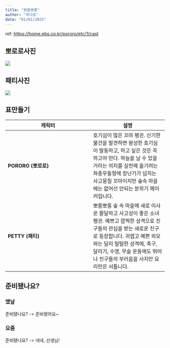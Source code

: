 ```yaml
---
title: "뽀롱뽀롱"
author: "최다호"
date: "01/02/2025"
---
```


ref: <https://home.ebs.co.kr/pororo/etc/1/cast>

## 뽀로로사진

![](https://static.ebs.co.kr/images/public/lectures/2014/06/19/10/bhpImg/44deb98d-1c50-4073-9bd7-2c2c28d65f9e.jpg)

## 패티사진

![](https://static.ebs.co.kr/images/ebs/WAS-HOME/portal/upload/img/programinfo/person/per/1242723588618_dphGgSgOAp.jpg)

## 표만들기

| 캐릭터 | 설명 |
|-------|------|
| **PORORO (뽀로로)** | 호기심이 많은 꼬마 펭귄. 신기한 물건을 발견하면 왕성한 호기심이 발동하고, 하고 싶은 것은 꼭 하고야 만다. 하늘을 날 수 있을 거라는 의지를 실천에 옮기려는 좌충우돌형에 장난기가 넘치는 사고뭉칠 꼬마이지만 숲속 마을에는 없어선 안되는 분위기 메이커입니다. |
| **PETTY (패티)** | 뽀롱뽀롱 숲 속 마을에 새로 이사 온 활달하고 사고성이 좋은 소녀 펭귄. 예쁘고 깜찍한 성격으로 친구들의 관심을 받는 새로운 친구로 등장합니다. 귀엽고 예쁜 외모와는 달리 털털한 성격에, 축구, 달리기, 수영, 무술 운동에도 뛰어나 친구들의 부러움을 사지만 요리만은 서툽니다. |

## 준비됐나요?

:::{.callout-important}

### 옜날
준비됐나요? -> 준비됐어요~
:::

:::{.callout-important}

### 요즘
준비됐나요? -> 네네, 선생님!
::: 